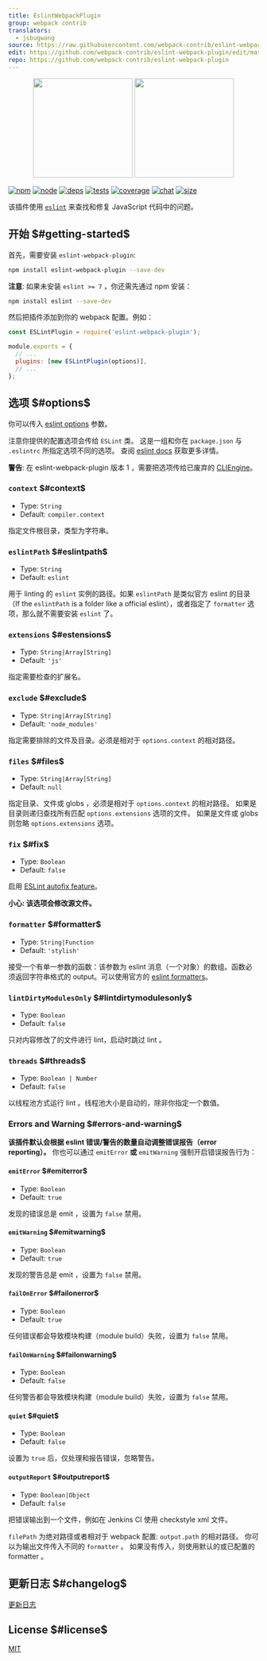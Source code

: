 ```yaml
---
title: EslintWebpackPlugin
group: webpack contrib
translators:
  - jsbugwang
source: https://raw.githubusercontent.com/webpack-contrib/eslint-webpack-plugin/master/README.md
edit: https://github.com/webpack-contrib/eslint-webpack-plugin/edit/master/README.md
repo: https://github.com/webpack-contrib/eslint-webpack-plugin
---
```

<div align="center">
  <a href="https://github.com/eslint/eslint"><img width="200" height="200" src="https://cdn.worldvectorlogo.com/logos/eslint.svg"/></a>
  <a href="https://github.com/webpack/webpack"><img width="200" height="200" src="https://webpack.js.org/assets/icon-square-big.svg"/></a>
</div>

[![npm][npm]][npm-url]
[![node][node]][node-url]
[![deps][deps]][deps-url]
[![tests][tests]][tests-url]
[![coverage][cover]][cover-url]
[![chat][chat]][chat-url]
[![size][size]][size-url]



该插件使用 [`eslint`](https://eslint.org/) 来查找和修复 JavaScript 代码中的问题。

## 开始 $#getting-started$

首先，需要安装 `eslint-webpack-plugin`:

```bash
npm install eslint-webpack-plugin --save-dev
```

**注意**: 如果未安装 `eslint >= 7` ，你还需先通过 npm 安装：

```bash
npm install eslint --save-dev
```

然后把插件添加到你的 webpack 配置。例如：

```js
const ESLintPlugin = require('eslint-webpack-plugin');

module.exports = {
  // ...
  plugins: [new ESLintPlugin(options)],
  // ...
};
```

## 选项 $#options$

你可以传入 [eslint options](https://eslint.org/docs/developer-guide/nodejs-api#%e2%97%86-new-eslint-options) 参数。

注意你提供的配置选项会传给 `ESLint` 类。
这是一组和你在 `package.json` 与 `.eslintrc` 所指定选项不同的选项。
查阅 [eslint docs](https://eslint.org/docs/developer-guide/nodejs-api#%e2%97%86-new-eslint-options) 获取更多详情。

**警告**: 在 eslint-webpack-plugin 版本 1 ，需要把选项传给已废弃的 [CLIEngine](https://eslint.org/docs/developer-guide/nodejs-api#cliengine)。

### `context` $#context$

- Type: `String`
- Default: `compiler.context`

指定文件根目录，类型为字符串。

### `eslintPath` $#eslintpath$

- Type: `String`
- Default: `eslint`

用于 linting 的 `eslint` 实例的路径。如果 `eslintPath` 是类似官方 eslint 的目录（If the `eslintPath` is a folder like a official eslint），或者指定了 `formatter` 选项，那么就不需要安装 `eslint` 了。

### `extensions` $#estensions$

- Type: `String|Array[String]`
- Default: `'js'`

指定需要检查的扩展名。

### `exclude` $#exclude$

- Type: `String|Array[String]`
- Default: `'node_modules'`

指定需要排除的文件及目录。必须是相对于 `options.context` 的相对路径。

### `files` $#files$

- Type: `String|Array[String]`
- Default: `null`

指定目录、文件或 globs ，必须是相对于 `options.context` 的相对路径。
如果是目录则递归查找所有匹配 `options.extensions` 选项的文件。
如果是文件或 globs 则忽略 `options.extensions` 选项。

### `fix` $#fix$

- Type: `Boolean`
- Default: `false`

启用 [ESLint autofix feature](https://eslint.org/docs/developer-guide/nodejs-api#%e2%97%86-eslint-outputfixes-results)。

**小心: 该选项会修改源文件。**

### `formatter` $#formatter$

- Type: `String|Function`
- Default: `'stylish'`

接受一个有单一参数的函数：该参数为 eslint 消息（一个对象）的数组。函数必须返回字符串格式的 output。可以使用官方的 [eslint formatters](https://eslint.org/docs/user-guide/formatters/)。

### `lintDirtyModulesOnly` $#lintdirtymodulesonly$

- Type: `Boolean`
- Default: `false`

只对内容修改了的文件进行 lint，启动时跳过 lint 。

### `threads` $#threads$

- Type: `Boolean | Number`
- Default: `false`

以线程池方式运行 lint 。线程池大小是自动的，除非你指定一个数值。

### Errors and Warning $#errors-and-warning$

**该插件默认会根据 eslint 错误/警告的数量自动调整错误报告（error reporting）。**
你也可以通过 `emitError` **或** `emitWarning` 强制开启错误报告行为：

#### `emitError` $#emiterror$

- Type: `Boolean`
- Default: `true`

发现的错误总是 emit ，设置为 `false` 禁用。

#### `emitWarning` $#emitwarning$

- Type: `Boolean`
- Default: `true`

发现的警告总是 emit ，设置为 `false` 禁用。

#### `failOnError` $#failonerror$

- Type: `Boolean`
- Default: `true`

任何错误都会导致模块构建（module build）失败，设置为 `false` 禁用。

#### `failOnWarning` $#failonwarning$

- Type: `Boolean`
- Default: `false`

任何警告都会导致模块构建（module build）失败，设置为 `false` 禁用。

#### `quiet` $#quiet$

- Type: `Boolean`
- Default: `false`

设置为 `true` 后，仅处理和报告错误，忽略警告。

#### `outputReport` $#outputreport$

- Type: `Boolean|Object`
- Default: `false`

把错误输出到一个文件，例如在 Jenkins CI 使用 checkstyle xml 文件。

`filePath` 为绝对路径或者相对于 webpack 配置: `output.path` 的相对路径。
你可以为输出文件传入不同的 `formatter` 。
如果没有传入，则使用默认的或已配置的 formatter 。

## 更新日志 $#changelog$

[更新日志](https://github.com/webpack-contrib/eslint-webpack-plugin/blob/master/CHANGELOG.md)

## License $#license$

[MIT](https://github.com/webpack-contrib/eslint-webpack-plugin/blob/master/LICENSE)

[npm]: https://img.shields.io/npm/v/eslint-webpack-plugin.svg
[npm-url]: https://npmjs.com/package/eslint-webpack-plugin
[node]: https://img.shields.io/node/v/eslint-webpack-plugin.svg
[node-url]: https://nodejs.org
[deps]: https://david-dm.org/webpack-contrib/eslint-webpack-plugin.svg
[deps-url]: https://david-dm.org/webpack-contrib/eslint-webpack-plugin
[tests]: https://github.com/webpack-contrib/eslint-webpack-plugin/workflows/eslint-webpack-plugin/badge.svg
[tests-url]: https://github.com/webpack-contrib/eslint-webpack-plugin/actions
[cover]: https://codecov.io/gh/webpack-contrib/eslint-webpack-plugin/branch/master/graph/badge.svg
[cover-url]: https://codecov.io/gh/webpack-contrib/eslint-webpack-plugin
[chat]: https://badges.gitter.im/webpack/webpack.svg
[chat-url]: https://gitter.im/webpack/webpack
[size]: https://packagephobia.now.sh/badge?p=eslint-webpack-plugin
[size-url]: https://packagephobia.now.sh/result?p=eslint-webpack-plugin
